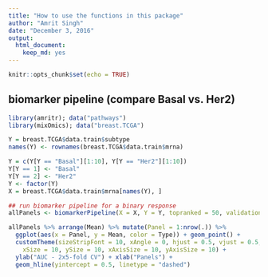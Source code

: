 ```yaml
---
title: "How to use the functions in this package"
author: "Amrit Singh"
date: "December 3, 2016"
output: 
  html_document: 
    keep_md: yes
---
```


```r
knitr::opts_chunk$set(echo = TRUE)
```

## biomarker pipeline (compare Basal vs. Her2)

```r
library(amritr); data("pathways")
library(mixOmics); data("breast.TCGA")

Y = breast.TCGA$data.train$subtype
names(Y) <- rownames(breast.TCGA$data.train$mrna)

Y = c(Y[Y == "Basal"][1:10], Y[Y == "Her2"][1:10])
Y[Y == 1] <- "Basal"
Y[Y == 2] <- "Her2"
Y <- factor(Y)
X = breast.TCGA$data.train$mrna[names(Y), ]

## run biomarker pipeline for a binary response
allPanels <- biomarkerPipeline(X = X, Y = Y, topranked = 50, validation = "Mfold", M = 5, iter = 2, threads = 2, progressBar = TRUE, pathways = pathways)

allPanels %>% arrange(Mean) %>% mutate(Panel = 1:nrow(.)) %>% 
  ggplot(aes(x = Panel, y = Mean, color = Type)) + geom_point() +
  customTheme(sizeStripFont = 10, xAngle = 0, hjust = 0.5, vjust = 0.5,
    xSize = 10, ySize = 10, xAxisSize = 10, yAxisSize = 10) +
  ylab("AUC - 2x5-fold CV") + xlab("Panels") +
  geom_hline(yintercept = 0.5, linetype = "dashed")
```
